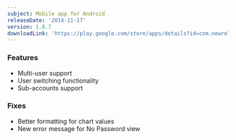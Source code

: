 ```yaml
---
subject: Mobile app for Android
releaseDate: '2014-11-17'
version: 1.8.7
downloadLink: 'https://play.google.com/store/apps/details?id=com.newrelic.rpm&hl=en'
---
```


### Features

* Multi-user support
* User switching functionality
* Sub-accounts support

### Fixes

* Better formatting for chart values
* New error message for No Password view
